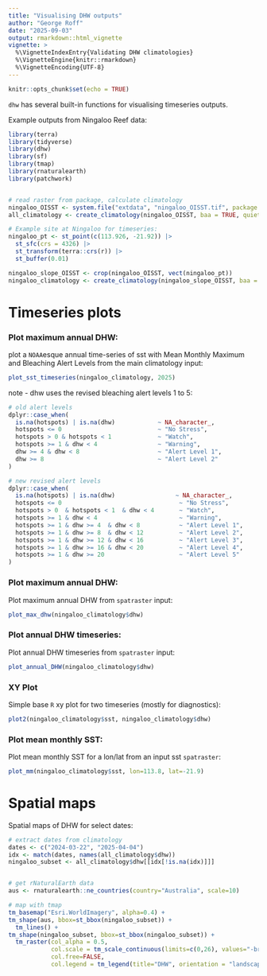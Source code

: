 ```yaml
---
title: "Visualising DHW outputs"
author: "George Roff"
date: "2025-09-03"
output: rmarkdown::html_vignette
vignette: >
  %\VignetteIndexEntry{Validating DHW climatologies}
  %\VignetteEngine{knitr::rmarkdown}
  %\VignetteEncoding{UTF-8}
---
```


```r
knitr::opts_chunk$set(echo = TRUE)

```

`dhw` has several built-in functions for visualising timeseries outputs.

Example outputs from Ningaloo Reef data:

```r
library(terra)
library(tidyverse)
library(dhw)
library(sf)
library(tmap)
library(rnaturalearth)
library(patchwork)


# read raster from package, calculate climatology
ningaloo_OISST <- system.file("extdata", "ningaloo_OISST.tif", package = "dhw", mustWork = TRUE) |> rast()
all_climatology <- create_climatology(ningaloo_OISST, baa = TRUE, quiet=TRUE)

# Example site at Ningaloo for timeseries:
ningaloo_pt <- st_point(c(113.926, -21.92)) |>
  st_sfc(crs = 4326) |>
  st_transform(terra::crs(r)) |>
  st_buffer(0.01)

ningaloo_slope_OISST <- crop(ningaloo_OISST, vect(ningaloo_pt))
ningaloo_climatology <- create_climatology(ningaloo_slope_OISST, baa = TRUE, quiet=TRUE)

```

# Timeseries plots

### Plot maximum annual DHW:

plot a `NOAA`esque annual time-series of sst with Mean Monthly Maximum and Bleaching Alert Levels from the main climatology input:

```r

plot_sst_timeseries(ningaloo_climatology, 2025)

```
note - dhw uses the revised bleaching alert levels 1 to 5:

```r

# old alert levels
dplyr::case_when(
  is.na(hotspots) | is.na(dhw)            ~ NA_character_,
  hotspots <= 0                           ~ "No Stress",
  hotspots > 0 & hotspots < 1             ~ "Watch",
  hotspots >= 1 & dhw < 4                 ~ "Warning",
  dhw >= 4 & dhw < 8                      ~ "Alert Level 1",
  dhw >= 8                                ~ "Alert Level 2"
)

# new revised alert levels
dplyr::case_when(
  is.na(hotspots) | is.na(dhw)                 ~ NA_character_,
  hotspots <= 0                                 ~ "No Stress",
  hotspots > 0  & hotspots < 1  & dhw < 4       ~ "Watch",
  hotspots >= 1 & dhw < 4                       ~ "Warning",
  hotspots >= 1 & dhw >= 4  & dhw < 8           ~ "Alert Level 1",
  hotspots >= 1 & dhw >= 8  & dhw < 12          ~ "Alert Level 2",
  hotspots >= 1 & dhw >= 12 & dhw < 16          ~ "Alert Level 3",
  hotspots >= 1 & dhw >= 16 & dhw < 20          ~ "Alert Level 4",
  hotspots >= 1 & dhw >= 20                     ~ "Alert Level 5"
)

```

### Plot maximum annual DHW:

Plot maximum annual DHW from `spatraster` input:

```r

plot_max_dhw(ningaloo_climatology$dhw)

```


### Plot annual DHW timeseries:


Plot annual DHW timeseries from `spatraster` input:

```r

plot_annual_DHW(ningaloo_climatology$dhw)

```

### XY Plot 

Simple base `R` xy plot for two timeseries (mostly for diagnostics):

```r

plot2(ningaloo_climatology$sst, ningaloo_climatology$dhw)

```

### Plot mean monthly SST:

Plot mean monthly SST for a lon/lat from an input sst `spatraster`:

```r

plot_mm(ningaloo_climatology$sst, lon=113.8, lat=-21.9)

```


# Spatial maps 

Spatial maps of DHW for select dates:

```r

# extract dates from climatology
dates <- c("2024-03-22", "2025-04-04")
idx <- match(dates, names(all_climatology$dhw))
ningaloo_subset <- all_climatology$dhw[[idx[!is.na(idx)]]]


# get rNaturalEarth data
aus <- rnaturalearth::ne_countries(country="Australia", scale=10)

# map with tmap
tm_basemap("Esri.WorldImagery", alpha=0.4) +
tm_shape(aus, bbox=st_bbox(ningaloo_subset)) + 
  tm_lines() +
tm_shape(ningaloo_subset, bbox=st_bbox(ningaloo_subset)) +
  tm_raster(col_alpha = 0.5,
            col.scale = tm_scale_continuous(limits=c(0,26), values="-brewer.spectral"), 
            col.free=FALSE,
            col.legend = tm_legend(title="DHW", orientation = "landscape")) 


```

